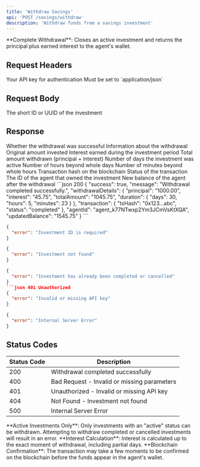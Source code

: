 ```yaml
---
title: 'Withdraw Savings'
api: 'POST /savings/withdraw'
description: 'Withdraw funds from a savings investment'
---
```


<Note>
**Complete Withdrawal**: Closes an active investment and returns the principal plus earned interest to the agent's wallet.
</Note>

## Request Headers

<ParamField header="x-api-key" type="string" required>
  Your API key for authentication
</ParamField>

<ParamField header="Content-Type" type="string" required>
  Must be set to `application/json`
</ParamField>

## Request Body

<ParamField body="investmentId" type="string" required>
  The short ID or UUID of the investment
</ParamField>

## Response

<ResponseField name="success" type="boolean">
  Whether the withdrawal was successful
</ResponseField>

<ResponseField name="message" type="string">
  Information about the withdrawal
</ResponseField>

<ResponseField name="withdrawalDetails" type="object">
  <Expandable title="properties">
    <ResponseField name="principal" type="string">
      Original amount invested
    </ResponseField>
    <ResponseField name="interest" type="string">
      Interest earned during the investment period
    </ResponseField>
    <ResponseField name="totalAmount" type="string">
      Total amount withdrawn (principal + interest)
    </ResponseField>
    <ResponseField name="duration" type="object">
      <Expandable title="properties">
        <ResponseField name="days" type="number">
          Number of days the investment was active
        </ResponseField>
        <ResponseField name="hours" type="number">
          Number of hours beyond whole days
        </ResponseField>
        <ResponseField name="minutes" type="number">
          Number of minutes beyond whole hours
        </ResponseField>
      </Expandable>
    </ResponseField>
  </Expandable>
</ResponseField>

<ResponseField name="transaction" type="object">
  <Expandable title="properties">
    <ResponseField name="txHash" type="string">
      Transaction hash on the blockchain
    </ResponseField>
    <ResponseField name="status" type="string">
      Status of the transaction
    </ResponseField>
  </Expandable>
</ResponseField>

<ResponseField name="agentId" type="string">
  The ID of the agent that owned the investment
</ResponseField>

<ResponseField name="updatedBalance" type="string">
  New balance of the agent after the withdrawal
</ResponseField>


<ResponseExample>
```json 200
{
  "success": true,
  "message": "Withdrawal completed successfully.",
  "withdrawalDetails": {
    "principal": "1000.00",
    "interest": "45.75",
    "totalAmount": "1045.75",
    "duration": {
      "days": 30,
      "hours": 5,
      "minutes": 23
    }
  },
  "transaction": {
    "txHash": "0x123...abc",
    "status": "completed"
  },
  "agentId": "agent_k77NTwxp2Ym3JCmVsKtXQA",
  "updatedBalance": "1545.75"
}
```

```json 400 
{
  "error": "Investment ID is required"
}
```

```json 404 
{
  "error": "Investment not found"
}
```

```json 400 
{
  "error": "Investment has already been completed or cancelled"
}
```json 401 Unauthorized
{
  "error": "Invalid or missing API key"
}
```

```json 500 Internal Server Error
{
  "error": "Internal Server Error"
}
```
</ResponseExample>

## Status Codes

| Status Code | Description |
|-------------|-------------|
| 200 | Withdrawal completed successfully |
| 400 | Bad Request - Invalid or missing parameters |
| 401 | Unauthorized - Invalid or missing API key |
| 404 | Not Found - Investment not found |
| 500 | Internal Server Error |

<Warning>
**Active Investments Only**: Only investments with an "active" status can be withdrawn. Attempting to withdraw completed or cancelled investments will result in an error.
</Warning>

<Info>
**Interest Calculation**: Interest is calculated up to the exact moment of withdrawal, including partial days.
</Info>

<Info>
**Blockchain Confirmation**: The transaction may take a few moments to be confirmed on the blockchain before the funds appear in the agent's wallet.
</Info>